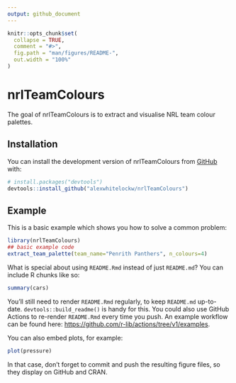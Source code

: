 ```yaml
---
output: github_document
---
```


<!-- README.md is generated from README.Rmd. Please edit that file -->

```r
knitr::opts_chunk$set(
  collapse = TRUE,
  comment = "#>",
  fig.path = "man/figures/README-",
  out.width = "100%"
)
```

# nrlTeamColours

<!-- badges: start -->
<!-- badges: end -->

The goal of nrlTeamColours is to extract and visualise NRL team colour palettes.

## Installation

You can install the development version of nrlTeamColours from [GitHub](https://github.com/) with:

``` r
# install.packages("devtools")
devtools::install_github("alexwhitelockw/nrlTeamColours")
```

## Example

This is a basic example which shows you how to solve a common problem:

```r
library(nrlTeamColours)
## basic example code
extract_team_palette(team_name="Penrith Panthers", n_colours=4)
```

What is special about using `README.Rmd` instead of just `README.md`? You can include R chunks like so:

```r
summary(cars)
```

You'll still need to render `README.Rmd` regularly, to keep `README.md` up-to-date. `devtools::build_readme()` is handy for this. You could also use GitHub Actions to re-render `README.Rmd` every time you push. An example workflow can be found here: <https://github.com/r-lib/actions/tree/v1/examples>.

You can also embed plots, for example:

```r
plot(pressure)
```

In that case, don't forget to commit and push the resulting figure files, so they display on GitHub and CRAN.
